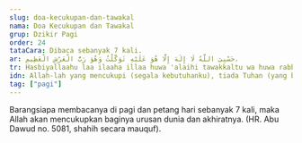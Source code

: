 ```yaml
---
slug: doa-kecukupan-dan-tawakal
nama: Doa Kecukupan dan Tawakal
grup: Dzikir Pagi
order: 24
tataCara: Dibaca sebanyak 7 kali.
ar: حَسْبِیَ اللَّهُ لَا إِلَهَ إِلَّا هُوَ عَلَيْهِ تَوَكَّلْتُ وَهُوَ رَبُّ الْعَرْشِ الْعَظِيمِ.
tr: Hasbiyallaahu laa ilaaha illaa huwa 'alaihi tawakkaltu wa huwa rabbul-'arsyil-'adhiim.
idn: Allah-lah yang mencukupi (segala kebutuhanku), tiada Tuhan (yang berhak disembah) kecuali Dia, kepada-Nya aku bertawakal. Dia-lah Tuhan yang menguasai 'Arsy yang agung.
tag: ["pagi"]
---
```


Barangsiapa membacanya di pagi dan petang hari sebanyak 7 kali, maka Allah akan mencukupkan baginya urusan dunia dan akhiratnya. (HR. Abu Dawud no. 5081, shahih secara mauquf).

